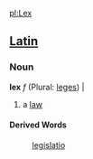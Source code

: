 [[pl:Lex]]

==[[Latin]]==
===Noun===
'''lex''' ''f'' (Plural: [[lex|leges]])
|
#a [[law]]
====Derived Words====
: [[legislatio]]